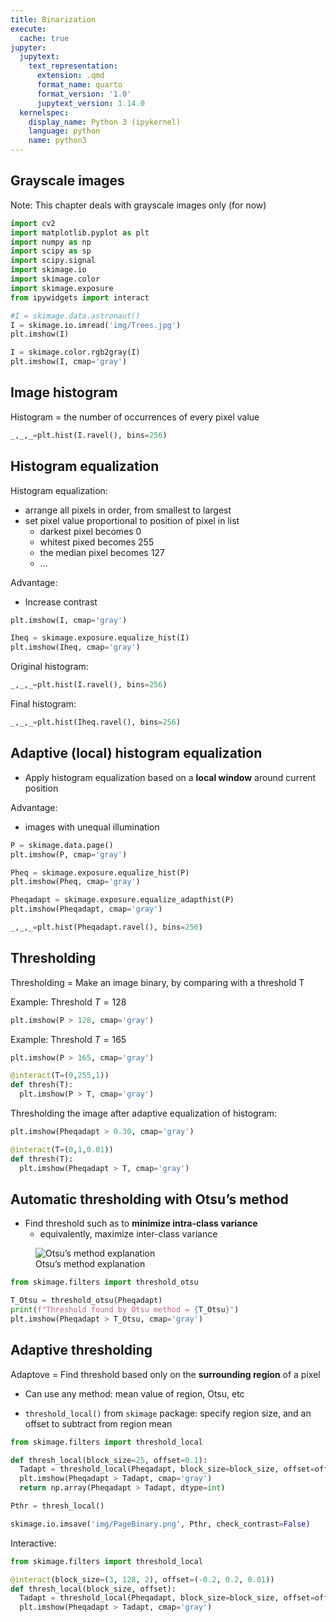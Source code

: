 ```yaml
---
title: Binarization
execute: 
  cache: true
jupyter:
  jupytext:
    text_representation:
      extension: .qmd
      format_name: quarto
      format_version: '1.0'
      jupytext_version: 1.14.0
  kernelspec:
    display_name: Python 3 (ipykernel)
    language: python
    name: python3
---
```


## Grayscale images

Note: This chapter deals with grayscale images only (for now)


```python
import cv2
import matplotlib.pyplot as plt
import numpy as np
import scipy as sp
import scipy.signal
import skimage.io
import skimage.color
import skimage.exposure
from ipywidgets import interact

#I = skimage.data.astronaut()
I = skimage.io.imread('img/Trees.jpg')
plt.imshow(I)
```
```python
I = skimage.color.rgb2gray(I)
plt.imshow(I, cmap='gray')
```

## Image histogram

Histogram = the number of occurrences of every pixel value

```python
_,_,_=plt.hist(I.ravel(), bins=256)
```

## Histogram equalization

Histogram equalization:

- arrange all pixels in order, from smallest to largest 
- set pixel value proportional to position of pixel in list
  - darkest pixel becomes 0
  - whitest pixed becomes 255
  - the median pixel becomes 127
  - ... 

Advantage: 

- Increase contrast

```python
plt.imshow(I, cmap='gray')
```
```python
Iheq = skimage.exposure.equalize_hist(I)
plt.imshow(Iheq, cmap='gray')
```
Original histogram: 
```python
_,_,_=plt.hist(I.ravel(), bins=256)
```
Final histogram:
```python
_,_,_=plt.hist(Iheq.ravel(), bins=256)
```

## Adaptive (local) histogram equalization

- Apply histogram equalization based on a **local window** around current position

Advantage:

- images with unequal illumination

```python
P = skimage.data.page()
plt.imshow(P, cmap='gray')
```

```python
Pheq = skimage.exposure.equalize_hist(P)
plt.imshow(Pheq, cmap='gray')
```

```python
Pheqadapt = skimage.exposure.equalize_adapthist(P)
plt.imshow(Pheqadapt, cmap='gray')
```
```python
_,_,_=plt.hist(Pheqadapt.ravel(), bins=256)
```

## Thresholding

Thresholding = Make an image binary, by comparing with a threshold T

Example: Threshold $T = 128$
```python
plt.imshow(P > 128, cmap='gray')
```
Example: Threshold $T = 165$
```python
plt.imshow(P > 165, cmap='gray')
```

```python
@interact(T=(0,255,1))
def thresh(T):
  plt.imshow(P > T, cmap='gray')
```

Thresholding the image after adaptive equalization of histogram:
```python
plt.imshow(Pheqadapt > 0.30, cmap='gray')
```

```python
@interact(T=(0,1,0.01))
def thresh(T):
  plt.imshow(Pheqadapt > T, cmap='gray')
```

## Automatic thresholding with Otsu's method

- Find threshold such as to **minimize intra-class variance**
  - equivalently, maximize inter-class variance

![Otsu's method explanation](img/Otsu.jpg)

```python
from skimage.filters import threshold_otsu

T_Otsu = threshold_otsu(Pheqadapt)
print(f"Threshold found by Otsu method = {T_Otsu}")
plt.imshow(Pheqadapt > T_Otsu, cmap='gray')
```

## Adaptive thresholding

Adaptove = Find threshold based only on the **surrounding region** of a pixel
  
- Can use any method: mean value of region, Otsu, etc

- `threshold_local()` from `skimage` package: specify region size, and an offset to subtract from region mean


```python
from skimage.filters import threshold_local

def thresh_local(block_size=25, offset=0.1):
  Tadapt = threshold_local(Pheqadapt, block_size=block_size, offset=offset)
  plt.imshow(Pheqadapt > Tadapt, cmap='gray')
  return np.array(Pheqadapt > Tadapt, dtype=int)

Pthr = thresh_local()

skimage.io.imsave('img/PageBinary.png', Pthr, check_contrast=False)
```

Interactive:
```python
from skimage.filters import threshold_local

@interact(block_size=(3, 128, 2), offset=(-0.2, 0.2, 0.01))
def thresh_local(block_size, offset):
  Tadapt = threshold_local(Pheqadapt, block_size=block_size, offset=offset)
  plt.imshow(Pheqadapt > Tadapt, cmap='gray')
```